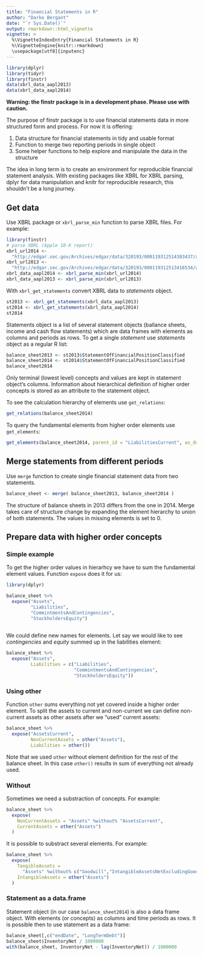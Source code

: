```yaml
---
title: "Financial Statements in R"
author: "Darko Bergant"
date: "`r Sys.Date()`"
output: rmarkdown::html_vignette
vignette: >
  %\VignetteIndexEntry{Financial Statements in R}
  %\VignetteEngine{knitr::rmarkdown}
  \usepackage[utf8]{inputenc}
---
```

```r
library(dplyr)
library(tidyr)
library(finstr)
data(xbrl_data_aapl2013)
data(xbrl_data_aapl2014)
```

**Warning: the finstr package is in a development phase. 
Please use with caution.**

The purpose of finstr package is to use financial statements 
data in more structured form and process.
For now it is offering:

1. Data structure for financial statements in tidy and usable format
2. Function to merge two reporting periods in single object
3. Some helper functions to help explore and manipulate the data in the 
structure

The idea in long term is to create an environment for reproducible financial 
statement analysis. With existing packages like XBRL for XBRL parsing, 
dplyr for data manipulation and knitr for reproducible research, this 
shouldn't be a long journey.


## Get data
Use XBRL package or `xbrl_parse_min` function to parse XBRL files. For example:
```r
library(finstr)
# parse XBRL (Apple 10-K report)
xbrl_url2014 <- 
  "http://edgar.sec.gov/Archives/edgar/data/320193/000119312514383437/aapl-20140927.xml"
xbrl_url2013 <- 
  "http://edgar.sec.gov/Archives/edgar/data/320193/000119312513416534/aapl-20130928.xml"
xbrl_data_aapl2014 <- xbrl_parse_min(xbrl_url2014)
xbrl_data_aapl2013 <- xbrl_parse_min(xbrl_url2013)
```

With `xbrl_get_statements` convert XBRL data to *statements* object. 
```r
st2013 <- xbrl_get_statements(xbrl_data_aapl2013)
st2014 <- xbrl_get_statements(xbrl_data_aapl2014)
st2014
```

Statements object is a list of 
several statement objects (ballance sheets, income and cash 
flow statements) which are data frames with elements as columns and periods
as rows. 
To get a single *statement* use *statements* object as a regular R list:
```r
balance_sheet2013 <- st2013$StatementOfFinancialPositionClassified
balance_sheet2014 <- st2014$StatementOfFinancialPositionClassified
balance_sheet2014
```

Only terminal (lowest level) concepts and values are kept in statement
object's columns. 
Information about hierarchical definition of higher order concepts is stored 
as an attribute to the statement object.

To see the calculation hierarchy of elements use `get_relations`: 
```r
get_relations(balance_sheet2014)
```

To query the fundamental elements from higher order elements use
`get_elements`:
```r
get_elements(balance_sheet2014, parent_id = "LiabilitiesCurrent", as_data_frame = T)
```

## Merge statements from different periods
Use `merge` function to create single financial statement data from two 
statements. 
```r
balance_sheet <- merge( balance_sheet2013, balance_sheet2014 )

```

The structure of balance sheets in 2013 differs from the one in 2014. Merge
takes care of structure change by expanding the element hierarchy to union of 
both statements. The values in missing elements is set to 0.

## Prepare data with higher order concepts
### Simple example
To get the higher order values in hierarhcy we have to sum the fundamental 
element values. Function `expose` does it for us:
```r
library(dplyr)

balance_sheet %>%
  expose("Assets",
         "Liabilities",
         "CommintmentsAndContingencies",
         "StockholdersEquity")
  
```

We could define new names for elements. Let say we would like to see *contingencies* 
and *equity* summed up in the liabilities element:
```r
balance_sheet %>%
  expose("Assets",
         Liabilities = c("Liabilities", 
                         "CommintmentsAndContingencies",
                         "StockholdersEquity"))
```

### Using other
Function `other` sums everything not yet covered inside a higher order element.
To split the assets to current and non-current we can define non-current assets
as other assets after we "used" current assets:
```r
balance_sheet %>%
  expose("AssetsCurrent",
         NonCurrentAssets = other("Assets"),
         Liabilities = other())
```

Note that we used `other` without element definition for the rest of the balance
sheet. In this case `other()` results in sum of everything not already
used.

### Without
Sometimes we need a substraction of concepts. For example:
```r
balance_sheet %>%
  expose(
    NonCurrentAssets = "Assets" %without% "AssetsCurrent",
    CurrentAssets = other("Assets")
  )
```

It is possible to substract several elements. For example:
```r
balance_sheet %>%
  expose( 
    TangibleAssets =
      "Assets" %without% c("Goodwill","IntangibleAssetsNetExcludingGoodwill"),
    IntangibleAssets = other("Assets")
  ) 
```


### Statement as a data.frame
Statement object (in our case `balance_sheet2014`) is also a data frame object.
With elements (or concepts) as columns and time periods as rows.
It is possible then to use statement as a data frame:
```r
balance_sheet[,c("endDate", "LongTermDebt")]
balance_sheet$InventoryNet / 1000000
with(balance_sheet, InventoryNet - lag(InventoryNet)) / 1000000

```


